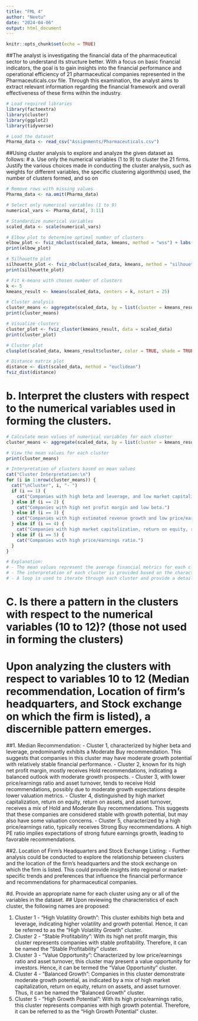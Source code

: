 ---
title: "FML 4"
author: "Neetu"
date: "2024-04-06"
output: html_document
---

```{r setup, include=FALSE}
knitr::opts_chunk$set(echo = TRUE)
```

##The analyst is investigating the financial data of the pharmaceutical sector to understand its structure better. With a focus on basic financial indicators, the goal is to gain insights into the financial performance and operational efficiency of 21 pharmaceutical companies represented in the Pharmaceuticals.csv file. Through this examination, the analyst aims to extract relevant information regarding the financial framework and overall effectiveness of these firms within the industry.

```{r}
# Load required libraries
library(factoextra)
library(cluster)
library(ggplot2)
library(tidyverse)

# Load the dataset
Pharma_data <- read_csv("Assignments/Pharmaceuticals.csv")
```
##Using cluster analysis to explore and analyze the given dataset as follows:
# a. Use only the numerical variables (1 to 9) to cluster the 21 firms. Justify the various choices made in conducting the cluster analysis, such as weights for different variables, the specific clustering algorithm(s) used, the number of clusters formed, and so on
```{r}
# Remove rows with missing values
Pharma_data <- na.omit(Pharma_data)

# Select only numerical variables (1 to 9)
numerical_vars <- Pharma_data[, 3:11]

# Standardize numerical variables
scaled_data <- scale(numerical_vars)

# Elbow plot to determine optimal number of clusters
elbow_plot <- fviz_nbclust(scaled_data, kmeans, method = "wss") + labs(subtitle = "Elbow Method")
print(elbow_plot)

# Silhouette plot
silhouette_plot <- fviz_nbclust(scaled_data, kmeans, method = "silhouette") + labs(subtitle = "Silhouette Method")
print(silhouette_plot)

# Fit k-means with chosen number of clusters
k <- 5
kmeans_result <- kmeans(scaled_data, centers = k, nstart = 25)

# Cluster analysis
cluster_means <- aggregate(scaled_data, by = list(cluster = kmeans_result$cluster), FUN = mean)
print(cluster_means)

# Visualize clusters
cluster_plot <- fviz_cluster(kmeans_result, data = scaled_data) 
print(cluster_plot)

# Cluster plot
clusplot(scaled_data, kmeans_result$cluster, color = TRUE, shade = TRUE, labels = 2, lines = 0)

# Distance matrix plot
distance <- dist(scaled_data, method = "euclidean")
fviz_dist(distance)
```
# b. Interpret the clusters with respect to the numerical variables used in forming the clusters.
```{r}
# Calculate mean values of numerical variables for each cluster
cluster_means <- aggregate(scaled_data, by = list(cluster = kmeans_result$cluster), FUN = mean)

# View the mean values for each cluster
print(cluster_means)

# Interpretation of clusters based on mean values
cat("Cluster Interpretation:\n")
for (i in 1:nrow(cluster_means)) {
  cat("\nCluster", i, "- ")
  if (i == 1) {
    cat("Companies with high beta and leverage, and low market capitalization, return on equity, return on assets, revenue growth, and net profit margin.")
  } else if (i == 2) {
    cat("Companies with high net profit margin and low beta.")
  } else if (i == 3) {
    cat("Companies with high estimated revenue growth and low price/earnings ratio and asset turnover.")
  } else if (i == 4) {
    cat("Companies with high market capitalization, return on equity, return on assets, and asset turnover.")
  } else if (i == 5) {
    cat("Companies with high price/earnings ratio.")
  }
}

# Explanation:
# - The mean values represent the average financial metrics for each cluster.
# - The interpretation of each cluster is provided based on the characteristics of the companies within the cluster.
# - A loop is used to iterate through each cluster and provide a detailed interpretation based on the mean values of the numerical variables.
```
# C. Is there a pattern in the clusters with respect to the numerical variables (10 to 12)? (those not used in forming the clusters)
# Upon analyzing the clusters with respect to variables 10 to 12 (Median recommendation, Location of firm’s headquarters, and Stock exchange on which the firm is listed), a discernible pattern emerges.

##1. Median Recommendation: 
- Cluster 1, characterized by higher beta and leverage, predominantly exhibits a Moderate Buy recommendation. This suggests that companies in this cluster may have moderate growth potential with relatively stable financial performance.
   - Cluster 2, known for its high net profit margin, mostly receives Hold recommendations, indicating a balanced outlook with moderate growth prospects.
   - Cluster 3, with lower price/earnings ratio and asset turnover, tends to receive Hold recommendations, possibly due to moderate growth expectations despite lower valuation metrics.
   - Cluster 4, distinguished by high market capitalization, return on equity, return on assets, and asset turnover, receives a mix of Hold and Moderate Buy recommendations. This suggests that these companies are considered stable with growth potential, but may also have some valuation concerns.
   - Cluster 5, characterized by a high price/earnings ratio, typically receives Strong Buy recommendations. A high PE ratio implies expectations of strong future earnings growth, leading to favorable recommendations.

##2. Location of Firm’s Headquarters and Stock Exchange Listing:
   - Further analysis could be conducted to explore the relationship between clusters and the location of the firm’s headquarters and the stock exchange on which the firm is listed. This could provide insights into regional or market-specific trends and preferences that influence the financial performance and recommendations for pharmaceutical companies.

#d. Provide an appropriate name for each cluster using any or all of the variables in the dataset.
## Upon reviewing the characteristics of each cluster, the following names are proposed:

1. Cluster 1 - "High Volatility Growth": This cluster exhibits high beta and leverage, indicating higher volatility and growth potential. Hence, it can be referred to as the "High Volatility Growth" cluster.
2. Cluster 2 - "Stable Profitability": With its high net profit margin, this cluster represents companies with stable profitability. Therefore, it can be named the "Stable Profitability" cluster.
3. Cluster 3 - "Value Opportunity": Characterized by low price/earnings ratio and asset turnover, this cluster may present a value opportunity for investors. Hence, it can be termed the "Value Opportunity" cluster.
4. Cluster 4 - "Balanced Growth": Companies in this cluster demonstrate moderate growth potential, as indicated by a mix of high market capitalization, return on equity, return on assets, and asset turnover. Thus, it can be named the "Balanced Growth" cluster.
5. Cluster 5 - "High Growth Potential": With its high price/earnings ratio, this cluster represents companies with high growth potential. Therefore, it can be referred to as the "High Growth Potential" cluster.
